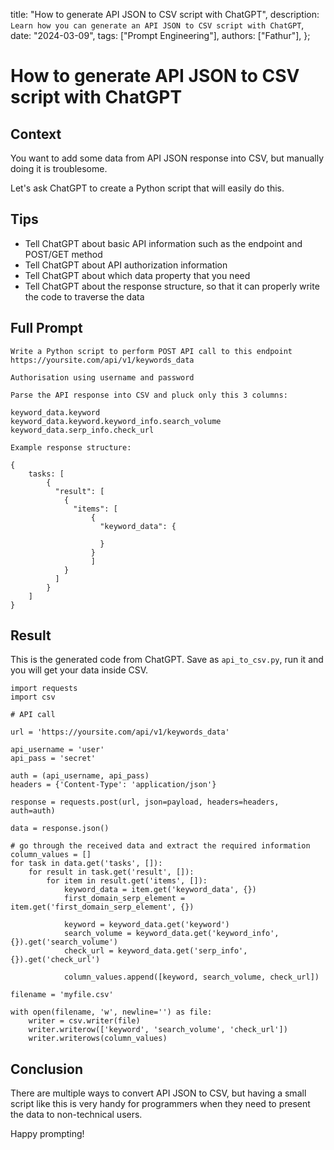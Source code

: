   title: "How to generate API JSON to CSV script with ChatGPT",
  description: `Learn how you can generate an API JSON to CSV script with ChatGPT`,
  date: "2024-03-09",
  tags: ["Prompt Engineering"],
  authors: ["Fathur"],
};

# How to generate API JSON to CSV script with ChatGPT

## Context

You want to add some data from API JSON response into CSV, but manually doing it is troublesome.

Let's ask ChatGPT to create a Python script that will easily do this.

## Tips

- Tell ChatGPT about basic API information such as the endpoint and POST/GET method
- Tell ChatGPT about API authorization information
- Tell ChatGPT about which data property that you need
- Tell ChatGPT about the response structure, so that it can properly write the code to traverse the data

## Full Prompt

```
Write a Python script to perform POST API call to this endpoint https://yoursite.com/api/v1/keywords_data

Authorisation using username and password

Parse the API response into CSV and pluck only this 3 columns:

keyword_data.keyword
keyword_data.keyword.keyword_info.search_volume
keyword_data.serp_info.check_url

Example response structure:

{
	tasks: [
		{
		  "result": [
		  	{
		  	  "items": [
	              {
	              	"keyword_data": {

	              	}
	              }
                  ]
		  	}
		  ]
		}
	]
}
```

## Result

This is the generated code from ChatGPT. Save as `api_to_csv.py`, run it and you will get your data inside CSV.

```
import requests
import csv

# API call

url = 'https://yoursite.com/api/v1/keywords_data'

api_username = 'user'
api_pass = 'secret'

auth = (api_username, api_pass)
headers = {'Content-Type': 'application/json'}

response = requests.post(url, json=payload, headers=headers, auth=auth)

data = response.json()

# go through the received data and extract the required information
column_values = []
for task in data.get('tasks', []):
    for result in task.get('result', []):
        for item in result.get('items', []):
            keyword_data = item.get('keyword_data', {})
            first_domain_serp_element = item.get('first_domain_serp_element', {})

            keyword = keyword_data.get('keyword')
            search_volume = keyword_data.get('keyword_info', {}).get('search_volume')
            check_url = keyword_data.get('serp_info', {}).get('check_url')

            column_values.append([keyword, search_volume, check_url])

filename = 'myfile.csv'

with open(filename, 'w', newline='') as file:
    writer = csv.writer(file)
    writer.writerow(['keyword', 'search_volume', 'check_url'])
    writer.writerows(column_values)
```

## Conclusion

There are multiple ways to convert API JSON to CSV, but having a small script like this is very handy for programmers when they need to present the data to non-technical users.

Happy prompting!
